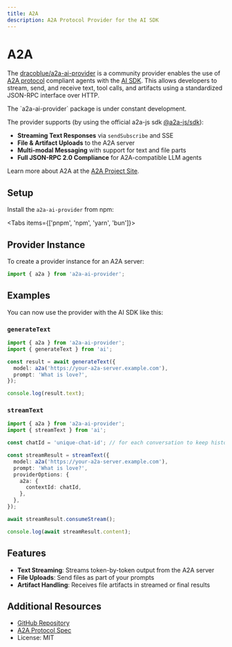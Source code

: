 ```yaml
---
title: A2A
description: A2A Protocol Provider for the AI SDK
---
```


# A2A

The [dracoblue/a2a-ai-provider](https://github.com/dracoblue/a2a-ai-provider) is a community provider enables the use of [A2A protocol](https://a2aproject.github.io/A2A/specification/) compliant agents with the [AI SDK](https://ai-sdk.dev/). This allows developers to stream, send, and receive text, tool calls, and artifacts using a standardized JSON-RPC interface over HTTP.

<Note type="warning">
  The `a2a-ai-provider` package is under constant development.
</Note>

The provider supports (by using the official a2a-js sdk [@a2a-js/sdk](https://github.com/a2aproject/a2a-js)):

- **Streaming Text Responses** via `sendSubscribe` and SSE
- **File & Artifact Uploads** to the A2A server
- **Multi-modal Messaging** with support for text and file parts
- **Full JSON-RPC 2.0 Compliance** for A2A-compatible LLM agents

Learn more about A2A at the [A2A Project Site](https://a2aproject.github.io/A2A/).

## Setup

Install the `a2a-ai-provider` from npm:

<Tabs items={['pnpm', 'npm', 'yarn', 'bun']}>
  <Tab>
    <Snippet text="pnpm add a2a-ai-provider" dark />
  </Tab>
  <Tab>
    <Snippet text="npm install a2a-ai-provider" dark />
  </Tab>
  <Tab>
    <Snippet text="yarn add a2a-ai-provider" dark />
  </Tab>

  <Tab>
    <Snippet text="bun add a2a-ai-provider" dark />
  </Tab>
</Tabs>

## Provider Instance

To create a provider instance for an A2A server:

```ts
import { a2a } from 'a2a-ai-provider';
```

## Examples

You can now use the provider with the AI SDK like this:

### `generateText`

```ts
import { a2a } from 'a2a-ai-provider';
import { generateText } from 'ai';

const result = await generateText({
  model: a2a('https://your-a2a-server.example.com'),
  prompt: 'What is love?',
});

console.log(result.text);
```

### `streamText`

```ts
import { a2a } from 'a2a-ai-provider';
import { streamText } from 'ai';

const chatId = 'unique-chat-id'; // for each conversation to keep history in a2a server

const streamResult = streamText({
  model: a2a('https://your-a2a-server.example.com'),
  prompt: 'What is love?',
  providerOptions: {
    a2a: {
      contextId: chatId,
    },
  },
});

await streamResult.consumeStream();

console.log(await streamResult.content);
```

## Features

- **Text Streaming**: Streams token-by-token output from the A2A server
- **File Uploads**: Send files as part of your prompts
- **Artifact Handling**: Receives file artifacts in streamed or final results

## Additional Resources

- [GitHub Repository](https://github.com/DracoBlue/a2a-ai-provider)
- [A2A Protocol Spec](https://a2aproject.github.io/A2A/specification/)
- License: MIT
